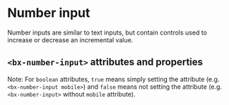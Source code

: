 
# Number input

Number inputs are similar to text inputs, but contain controls used to increase or decrease an incremental value.

<Preview withToolbar>
  <Story id="number-input--default-story" height="160px" />
</Preview>

## `<bx-number-input>` attributes and properties

Note: For `boolean` attributes, `true` means simply setting the attribute (e.g. `<bx-number-input mobile>`) and `false` means not setting the attribute (e.g. `<bx-number-input>` without `mobile` attribute).

<Props of="bx-number-input" />
